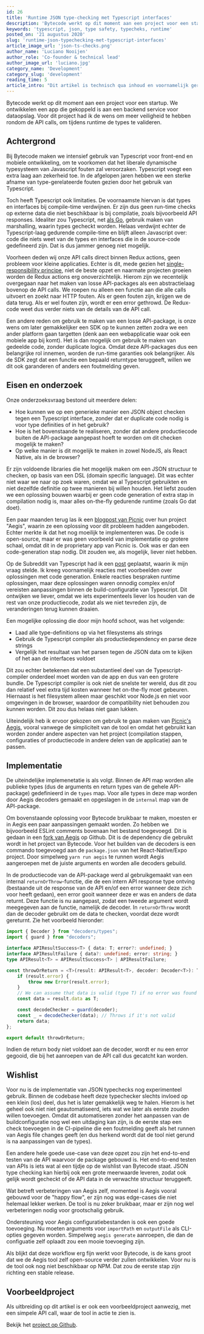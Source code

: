 ```yaml
---
id: 26
title: 'Runtime JSON type-checking met Typescript interfaces'
description: 'Bytecode werkt op dit moment aan een project voor een startup. We ontwikkelen een app die gekoppeld is aan een backend service voor dataopslag. Voor dit project had ik de wens om meer veiligheid te hebben rondom de API calls, om tijdens runtime de types te valideren.'
keywords: 'typescript, json, type safety, typecheks, runtime'
posted_on: '21 augustus 2020'
slug: 'runtime-json-typechecking-met-typescript-interfaces'
article_image_url: 'json-ts-checks.png'
author_name: 'Luciano Nooijen'
author_role: 'Co-founder & technical lead'
author_image_url: 'luciano.jpg'
category_name: 'Development'
category_slug: 'development'
reading_time: 5
article_intro: "Dit artikel is technisch qua inhoud en voornamelijk gericht aan ontwikkelaars."
---
```


Bytecode werkt op dit moment aan een project voor een startup. We ontwikkelen een app die gekoppeld is aan een backend service voor dataopslag. Voor dit project had ik de wens om meer veiligheid te hebben rondom de API calls, om tijdens runtime de types te valideren.

## Achtergrond

Bij Bytecode maken we intensief gebruik van Typescript voor front-end en mobiele ontwikkeling, om te voorkomen dat het liberale dynamische typesysteem van Javascript fouten zal veroorzaken. Typescript voegt een extra laag aan zekerheid toe. In de afgelopen jaren hebben we een sterke afname van type-gerelateerde fouten gezien door het gebruik van Typescript.

Toch heeft Typescript ook limitaties. De voornaamste hiervan is dat types en interfaces bij compile-time verdwijnen. Er zijn dus geen run-time checks op externe data die niet beschikbaar is bij compilatie, zoals bijvoorbeeld API responses. Idealiter zou Typescript, net [als Go](https://medium.com/rungo/working-with-json-in-go-7e3a37c5a07b), gebruik maken van marshalling, waarin types gecheckt worden. Helaas verdwijnt echter de Typescript-laag gedurende compile-time en blijft alleen Javascript over: code die niets weet van de types en interfaces die in de source-code gedefineerd zijn. Dat is dus jammer genoeg niet mogelijk.

Voorheen deden wij onze API calls direct binnen Redux actions, geen probleem voor kleine applicaties. Echter is dit, mede gezien het [single-responsibility principe](https://en.wikipedia.org/wiki/Single-responsibility_principle), niet de beste opzet en naarmate projecten groeien worden de Redux actions erg onoverzichtelijk. Hierom zijn we recentelijk overgegaan naar het maken van losse API-packages als een abstractielaag bovenop de API calls. We roepen nu alleen een functie aan die alle calls uitvoert en zoekt naar HTTP fouten. Als er geen fouten zijn, krijgen we de data terug. Als er wel fouten zijn, wordt er een error gethrowd. De Redux-code weet dus verder niets van de details van de API call.

Een andere reden om gebruik te maken van een losse API-package, is onze wens om later gemakkelijker een SDK op te kunnen zetten zodra we een ander platform gaan targetten (denk aan een webapplicatie waar ook een mobiele app bij komt). Het is dan mogelijk om gebruik te maken van gedeelde code, zonder duplicate logica. Omdat deze API-packages dus een belangrijke rol innemen, worden de run-time garanties ook belangrijker. Als de SDK zegt dat een functie een bepaald returntype teruggeeft, willen we dit ook garanderen of anders een foutmelding geven.

## Eisen en onderzoek

Onze onderzoeksvraag bestond uit meerdere delen:
* Hoe kunnen we op een generieke manier een JSON object checken tegen een Typescript interface, zonder dat er duplicate code nodig is voor type definities of in het gebruik?
* Hoe is het bovenstaande te realiseren, zonder dat andere productiecode buiten de API-package aangepast hoeft te worden om dit checken mogelijk te maken?
* Op welke manier is dit mogelijk te maken in zowel NodeJS, als React Native, als in de browser?

Er zijn voldoende libraries die het mogelijk maken om een JSON structuur te checken, op basis van een DSL (domain specific language). Dit was echter niet waar we naar op zoek waren, omdat we al Typescript gebruikten en niet dezelfde definitie op twee manieren bij willen houden. Het liefst zouden we een oplossing bouwen waarbij er geen code generation of extra stap in compilation nodig is, maar alles on-the-fly gedurende runtime (zoals Go dat doet).

Een paar maanden terug las ik een [blogpost van Picnic](https://blog.picnic.nl/guarding-a-react-native-application-from-evil-json-6f7cbb4404de) over hun project "Aegis", waarin ze een oplossing voor dit probleem hadden aangeboden. Echter merkte ik dat het nog moeilijk te implementeren was. De code is open-source, maar er was geen voorbeeld van implementatie op grotere schaal, omdat dit in de proprietary app van Picnic is. Ook was er dan een code-generation stap nodig. Dit zouden we, als mogelijk, liever niet hebben.

Op de Subreddit van Typescript had ik een [post](https://www.reddit.com/r/typescript/comments/i8yk6i/validating_objects_type_at_runtime/) geplaatst, waarin ik mijn vraag stelde. Ik kreeg voornamelijk reacties met voorbeelden over oplossingen met code generation. Enkele reacties bespraken runtime oplossingen, maar deze oplossingen waren onnodig complex en/of vereisten aanpassingen binnen de build-configuratie van Typescript. Dit ontwijken we liever, omdat we iets experimenteels liever los houden van de rest van onze productiecode, zodat als we niet tevreden zijn, de veranderingen terug kunnen draaien.

Een mogelijke oplossing die door mijn hoofd schoot, was het volgende:
* Laad alle type-definitions op via het filesystems als strings
* Gebruik de Typescript compiler als productiedependency en parse deze strings
* Vergelijk het resultaat van het parsen tegen de JSON data om te kijken of het aan de interfaces voldoet

Dit zou echter betekenen dat een substantieel deel van de Typescript-compiler onderdeel moet worden van de app en dus van een grotere bundle. De Typescript compiler is ook niet de snelste ter wereld, dus dit zou dan relatief veel extra tijd kosten wanneer het on-the-fly moet gebeuren. Hiernaast is het filesystem alleen maar geschikt voor Node.js en niet voor omgevingen in de browser, waardoor de compatibility niet behouden zou kunnen worden. Dit zou dus helaas niet gaan lukken.

Uiteindelijk heb ik ervoor gekozen om gebruik te gaan maken van [Picnic's Aegis](https://github.com/PicnicSupermarket/aegis), vooral vanwege de simpliciteit van de tool en omdat het gebruikt kan worden zonder andere aspecten van het project (compilation stappen, configuraties of productiecode in andere delen van de applicatie) aan te passen.

## Implementatie

De uiteindelijke implemenetatie is als volgt. Binnen de API map worden alle publieke types (dus de arguments en return types van de gehele API-package) gedefinieerd in de `types` map. Voor alle types in deze map worden door Aegis decoders gemaakt en opgeslagen in de `internal` map van de API-package.

Om bovenstaande oplossing voor Bytecode bruikbaar te maken, moesten er in Aegis een paar aanpassingen gemaakt worden. Zo hebben we bijvoorbeeld ESLint comments bovenaan het bestand toegevoegd. Dit is gedaan in een [fork van Aegis](https://github.com/lucianonooijen/aegis/tree/bytecode) op Github. Dit is de dependency die gebruikt wordt in het project van Bytecode. Voor het builden van de decoders is een commando toegevoegd aan de `package.json` van het React-Native/Expo project. Door simpelweg `yarn run aegis` te runnen wordt Aegis aangeroepen met de juiste arguments en worden alle decoders gebuild.

In de productiecode van de API-package werd al gebruikgemaakt van een internal `returnOrThrow`-functie, die de een intern API response type ontving (bestaande uit de response van de API en/of een error wanneer deze zich voor heeft gedaan), een error gooit wanneer deze er was en anders de data returnt. Deze functie is nu aangepast, zodat een tweede argument wordt meegegeven aan de functie, namelijk de decoder. In `returnOrThrow` wordt dan de decoder gebruikt om de data te checken, voordat deze wordt gereturnt. Zie het voorbeeld hieronder:

```ts
import { Decoder } from "decoders/types";
import { guard } from "decoders";

interface APIResultSuccess<T> { data: T; error?: undefined; }
interface APIResultFailure { data?: undefined; error: string; }
type APIResult<T> = APIResultSuccess<T> | APIResultFailure;

const throwOrReturn = <T>(result: APIResult<T>, decoder: Decoder<T>): T => {
    if (result.error) {
        throw new Error(result.error);
    }
    // We can assume that data is valid (type T) if no error was found
    const data = result.data as T;

    const decodeChecker = guard(decoder);
    const _ = decodeChecker(data); // Throws if it's not valid
    return data;
};

export default throwOrReturn;

```

Indien de return body niet voldoet aan de decoder, wordt er nu een error gegooid, die bij het aanroepen van de API call dus gecatcht kan worden.

## Wishlist

Voor nu is de implementatie van JSON typechecks nog experimenteel gebruik. Binnen de codebase heeft deze typechecker slechts invloed op een klein (los) deel, dus het is later gemakkelijk weg te halen. Hierom is het geheel ook niet niet geautomatiseerd, iets wat we later als eerste zouden willen toevoegen. Omdat dit automatiseren zonder het aanpassen van de buildconfiguratie nog wel een uitdaging kan zijn, is de eerste stap een check toevoegen in de CI-pipeline die een foutmelding geeft als het runnen van Aegis file changes geeft (en dus herkend wordt dat de tool niet gerund is na aanpassingen van de types).

Een andere hele goede use-case van deze opzet zou zijn het end-to-end testen van de API waarvoor de package gebouwd is. Het end-to-end testen van APIs is iets wat al een tijdje op de wishlist van Bytecode staat. JSON type checking kan hierbij ook een grote meerwaarde leveren, zodat ook gelijk wordt gecheckt of de API data in de verwachte structuur teruggeeft.

Wat betreft verbeteringen van Aegis zelf, momenteel is Aegis vooral gebouwd voor de "happy flow", er zijn nog was edge-cases die niet helemaal lekker werken. De tool is nu zeker bruikbaar, maar er zijn nog wel verbeteringen nodig voor grootschalig gebruik.

Ondersteuning voor Aegis configuratiebestanden is ook een goede toevoeging. Nu moeten arguments voor `importPath` en `outputFile` als CLI-opties gegeven worden. Simpelweg `aegis generate` aanroepen, die dan de configuatie zelf oplaadt zou een mooie toevoeging zijn.

Als blijkt dat deze workflow erg fijn werkt voor Bytecode, is de kans groot dat we de Aegis tool zelf open-source verder zullen ontwikkelen. Voor nu is de tool ook nog niet beschikbaar op NPM. Dat zou de eerste stap zijn richting een stable release.

## Voorbeeldproject

Als uitbreiding op dit artikel is er ook een voorbeeldproject aanwezig, met een simpele API call, waar de tool in actie te zien is.

Bekijk het [project op Github](https://github.com/lucianonooijen/ts-runtime-json-checks-example).
